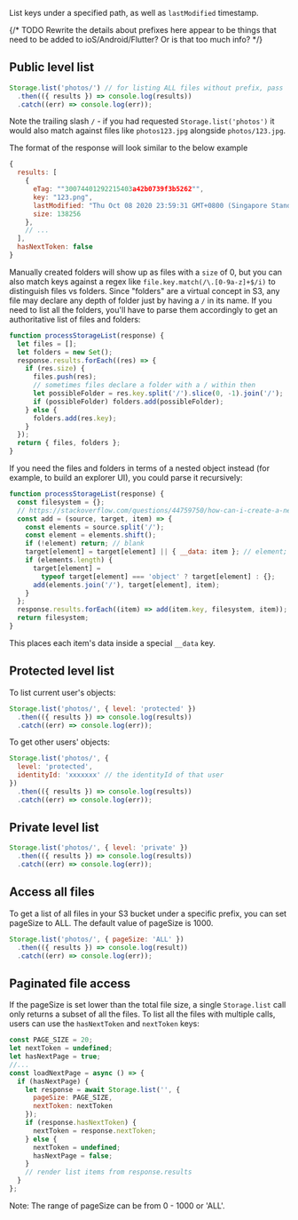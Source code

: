 List keys under a specified path, as well as `lastModified` timestamp.

{/* TODO Rewrite the details about prefixes here appear to be things that need to be added to ioS/Android/Flutter? Or is that too much info? */}

## Public level list

```javascript
Storage.list('photos/') // for listing ALL files without prefix, pass '' instead
  .then(({ results }) => console.log(results))
  .catch((err) => console.log(err));
```

Note the trailing slash `/` - if you had requested `Storage.list('photos')` it would also match against files like `photos123.jpg` alongside `photos/123.jpg`.

The format of the response will look similar to the below example

```js
{
  results: [
    {
      eTag: ""30074401292215403a42b0739f3b5262"",
      key: "123.png",
      lastModified: "Thu Oct 08 2020 23:59:31 GMT+0800 (Singapore Standard Time)",
      size: 138256
    },
    // ...
  ],
  hasNextToken: false
}
```

Manually created folders will show up as files with a `size` of 0, but you can also match keys against a regex like `file.key.match(/\.[0-9a-z]+$/i)` to distinguish files vs folders. Since "folders" are a virtual concept in S3, any file may declare any depth of folder just by having a `/` in its name. If you need to list all the folders, you'll have to parse them accordingly to get an authoritative list of files and folders:

```js
function processStorageList(response) {
  let files = [];
  let folders = new Set();
  response.results.forEach((res) => {
    if (res.size) {
      files.push(res);
      // sometimes files declare a folder with a / within then
      let possibleFolder = res.key.split('/').slice(0, -1).join('/');
      if (possibleFolder) folders.add(possibleFolder);
    } else {
      folders.add(res.key);
    }
  });
  return { files, folders };
}
```

If you need the files and folders in terms of a nested object instead (for example, to build an explorer UI), you could parse it recursively:

```js
function processStorageList(response) {
  const filesystem = {};
  // https://stackoverflow.com/questions/44759750/how-can-i-create-a-nested-object-representation-of-a-folder-structure
  const add = (source, target, item) => {
    const elements = source.split('/');
    const element = elements.shift();
    if (!element) return; // blank
    target[element] = target[element] || { __data: item }; // element;
    if (elements.length) {
      target[element] =
        typeof target[element] === 'object' ? target[element] : {};
      add(elements.join('/'), target[element], item);
    }
  };
  response.results.forEach((item) => add(item.key, filesystem, item));
  return filesystem;
}
```

This places each item's data inside a special `__data` key.

## Protected level list

To list current user's objects:

```javascript
Storage.list('photos/', { level: 'protected' })
  .then(({ results }) => console.log(results))
  .catch((err) => console.log(err));
```

To get other users' objects:

```javascript
Storage.list('photos/', {
  level: 'protected',
  identityId: 'xxxxxxx' // the identityId of that user
})
  .then(({ results }) => console.log(results))
  .catch((err) => console.log(err));
```

## Private level list

```javascript
Storage.list('photos/', { level: 'private' })
  .then(({ results }) => console.log(results))
  .catch((err) => console.log(err));
```

## Access all files

To get a list of all files in your S3 bucket under a specific prefix, you can set pageSize to ALL. The default value of pageSize is 1000.

```javascript
Storage.list('photos/', { pageSize: 'ALL' })
  .then(({ results }) => console.log(result))
  .catch((err) => console.log(err));
```

## Paginated file access

If the pageSize is set lower than the total file size, a single `Storage.list` call only returns a subset of all the files. To list all the files with multiple calls, users can use the `hasNextToken` and `nextToken` keys:

```javascript
const PAGE_SIZE = 20;
let nextToken = undefined;
let hasNextPage = true;
//...
const loadNextPage = async () => {
  if (hasNextPage) {
    let response = await Storage.list('', {
      pageSize: PAGE_SIZE,
      nextToken: nextToken
    });
    if (response.hasNextToken) {
      nextToken = response.nextToken;
    } else {
      nextToken = undefined;
      hasNextPage = false;
    }
    // render list items from response.results
  }
};
```

<Callout>Note: The range of pageSize can be from 0 - 1000 or 'ALL'.</Callout>
